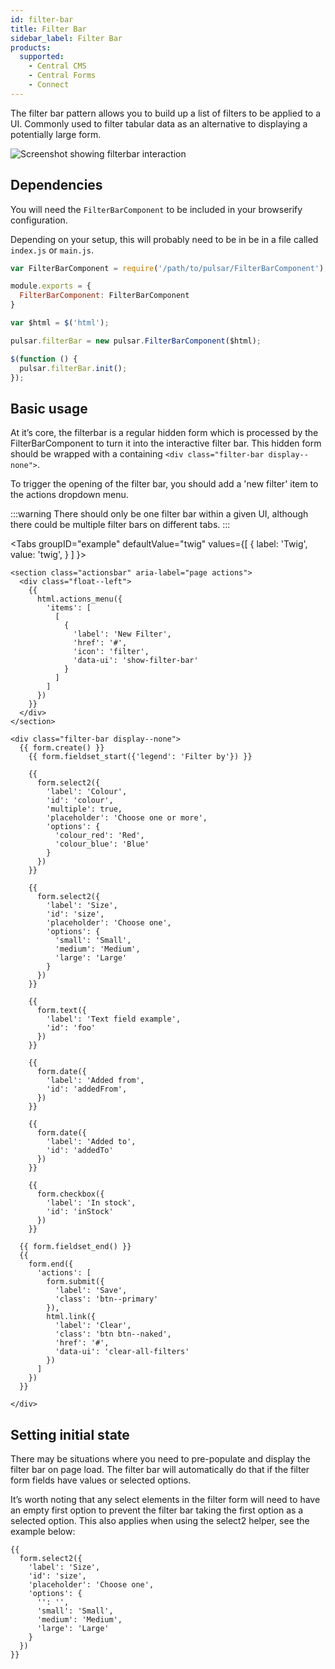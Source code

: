 ```yaml
---
id: filter-bar
title: Filter Bar
sidebar_label: Filter Bar
products:
  supported:
    - Central CMS
    - Central Forms
    - Connect
---
```



The filter bar pattern allows you to build up a list of filters to be applied to a UI. Commonly used to filter tabular data as an alternative to displaying a potentially large form.

![Screenshot showing filterbar interaction](/img/filterbar.gif)

## Dependencies

You will need the `FilterBarComponent` to be included in your browserify configuration.

Depending on your setup, this will probably need to be in be in a file called `index.js` or `main.js`.

```js title="index.js"
var FilterBarComponent = require('/path/to/pulsar/FilterBarComponent');

module.exports = {
  FilterBarComponent: FilterBarComponent
}
```

```js main.js
var $html = $('html');

pulsar.filterBar = new pulsar.FilterBarComponent($html);

$(function () {
  pulsar.filterBar.init();
});
```

## Basic usage

At it’s core, the filterbar is a regular hidden form which is processed by the FilterBarComponent to turn it into the interactive filter bar. This hidden form should be wrapped with a containing `<div class="filter-bar display--none">`.

To trigger the opening of the filter bar, you should add a 'new filter' item to the actions dropdown menu.

:::warning
There should only be one filter bar within a given UI, although there could be multiple filter bars on different tabs.
:::

<Tabs
  groupID="example"
  defaultValue="twig"
  values={[
    { label: 'Twig', value: 'twig', }
  ]
}>
<TabItem value="twig">

```twig
<section class="actionsbar" aria-label="page actions">
  <div class="float--left">
    {{
      html.actions_menu({
        'items': [
          [
            {
              'label': 'New Filter',
              'href': '#',
              'icon': 'filter',
              'data-ui': 'show-filter-bar'
            }
          ]
        ]
      })
    }}
  </div>
</section>

<div class="filter-bar display--none">
  {{ form.create() }}
    {{ form.fieldset_start({'legend': 'Filter by'}) }}

    {{
      form.select2({
        'label': 'Colour',
        'id': 'colour',
        'multiple': true,
        'placeholder': 'Choose one or more',
        'options': {
          'colour_red': 'Red',
          'colour_blue': 'Blue'
        }
      })
    }}

    {{
      form.select2({
        'label': 'Size',
        'id': 'size',
        'placeholder': 'Choose one',
        'options': {
          'small': 'Small',
          'medium': 'Medium',
          'large': 'Large'
        }
      })
    }}

    {{
      form.text({
        'label': 'Text field example',
        'id': 'foo'
      })
    }}

    {{
      form.date({
        'label': 'Added from',
        'id': 'addedFrom',
      })
    }}

    {{
      form.date({
        'label': 'Added to',
        'id': 'addedTo'
      })
    }}

    {{
      form.checkbox({
        'label': 'In stock',
        'id': 'inStock'
      })
    }}

  {{ form.fieldset_end() }}
  {{
    form.end({
      'actions': [
        form.submit({
          'label': 'Save',
          'class': 'btn--primary'
        }),
        html.link({
          'label': 'Clear',
          'class': 'btn btn--naked',
          'href': '#',
          'data-ui': 'clear-all-filters'
        })
      ]
    })
  }}

</div>
```

</TabItem>
</Tabs>

## Setting initial state

There may be situations where you need to pre-populate and display the filter bar on page load. The filter bar will automatically do that if the filter form fields have values or selected options.

It’s worth noting that any select elements in the filter form will need to have an empty first option to prevent the filter bar taking the first option as a selected option. This also applies when using the select2 helper, see the example below:

```twig
{{
  form.select2({
    'label': 'Size',
    'id': 'size',
    'placeholder': 'Choose one',
    'options': {
      '': '',
      'small': 'Small',
      'medium': 'Medium',
      'large': 'Large'
    }
  })
}}
```